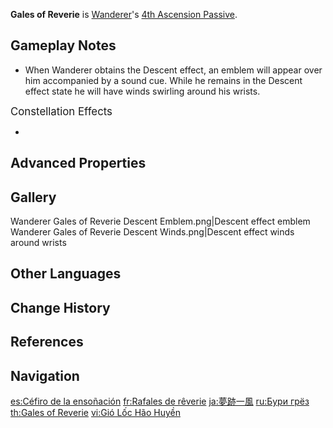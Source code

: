 {{Talent Infobox
|image         = Talent Gales of Reverie.png
|character     = Wanderer
|type          = 4th Ascension Passive
|info          = When the Wanderer hits opponents with Kuugo: Fushoudan or Kuugo: Toufukai in his Windfavored state, he has a 16% chance to obtain the Descent effect: The next time the Wanderer accelerates in mid-air while in this instance of the Windfavored state, this effect will be removed, this acceleration instance will not consume any Kuugoryoku Points, and he will fire off 4 wind arrows that deal 35% of his ATK as {{Color|Anemo DMG}} each.<br>For each Kuugo: Fushoudan and Kuugo: Toufukai that does not produce this effect, the next attack of those types will have a 12% increased chance of producing it. The calculation of the effect production is done once every 0.1s.
|scale_att1    = ATK
}}
'''Gales of Reverie''' is [[Wanderer]]'s [[4th Ascension Passive]].

==Gameplay Notes==
* When Wanderer obtains the Descent effect, an emblem will appear over him accompanied by a sound cue. While he remains in the Descent effect state he will have winds swirling around his wrists.
;<big>Constellation Effects</big>
* {{Talent Note|constellation|1|Shoban: Ostentatious Plumage}}

==Advanced Properties==
{{Advanced Properties
|title   = Wind Arrow
|gu      = 1U
|icdtag  = Wanderer Wind Arrow
|icdtype = 1s
|poise   = 15
|impulse = 1
}}
<!--
==Preview==
{{Preview
|file1={{subst:PAGENAME}} Preview
}}
-->
==Gallery==
<gallery>
Wanderer Gales of Reverie Descent Emblem.png|Descent effect emblem
Wanderer Gales of Reverie Descent Winds.png|Descent effect winds around wrists
</gallery>

==Other Languages==
{{Other Languages
|en      = Gales of Reverie
|zhs     = 梦迹一风
|zhs_rm  = Mèngjì Yīfēng
|zht     = 夢跡一風
|zht_rm  = Mèngjī Yīfēng
|zh_tl   = 
|ja      = 夢跡一風
|ja_rm   = Museki Ippuu<ref>YouTube: [https://youtu.be/ynKKSPQY6WY {{ja|Ver.3.3「六処解悟、諸相空無」予告番組}}]</ref>
|ja_tl   = Wind of Dreamy Trace
|ko      = 몽상<->의 바람
|ko_tl   = Wind of Reverie
|es      = Céfiro de la ensoñación
|es_tl   = Zephyr of Reverie
|fr      = Rafales de rêverie
|fr_tl   = Gusts of Reverie
|ru      = Бури грёз
|ru_tl   = Gales of Dreams
|th      = Gales of Reverie
|vi      = Gió Lốc Hão Huyền
|vi_tl   = 
|de      = Brise der Träumerei
|de_tl   = Breeze of Reverie
|id      = Gales of Reverie
|pt      = Brisa dos Sonhos Remanescentes
|pt_tl   = Breeze of Remnant Dreams
|tr      = Bora Rüyası
|tr_tl   = Gale Dream
|it      = Fantasticheria burrascosa
|it_tl   = Stormy Reverie
}}

==Change History==
{{Change History|3.3}}

==References==
{{Reflist}}

==Navigation==
{{Talent Navbox|Wanderer}}

[[es:Céfiro de la ensoñación]]
[[fr:Rafales de rêverie]]
[[ja:夢跡一風]]
[[ru:Бури грёз]]
[[th:Gales of Reverie]]
[[vi:Gió Lốc Hão Huyền]]